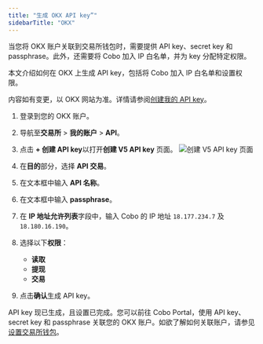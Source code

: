 ```yaml
---
title: "生成 OKX API key”"
sidebarTitle: "OKX"
---
```


当您将 OKX 账户关联到交易所钱包时，需要提供 API key、secret key 和 passphrase。此外，还需要将 Cobo 加入 IP 白名单，并为 key 分配特定权限。

本文介绍如何在 OKX 上生成 API key，包括将 Cobo 加入 IP 白名单和设置权限。

<Note>内容如有变更，以 OKX 网站为准。详情请参阅<a href="https://www.okx.com/docs-v5/zh/#overview-v5-api-key-creation">创建我的 API key</a>。</Note>

1. 登录到您的 OKX 账户。
2. 导航至**交易所** > **我的账户** > **API**。
3. 点击 **+ 创建 API key**以打开**创建 V5 API key** 页面。
    <img src="/en/images/exchange-wallet/okx.png" className="screenshot_modal" alt="创建 V5 API key 页面" />
4. 在**目的**部分，选择 **API 交易**。
4. 在文本框中输入 **API 名称**。
5. 在文本框中输入 **passphrase**。
6. 在 **IP 地址允许列表**字段中，输入 Cobo 的 IP 地址 `18.177.234.7` 及 `18.180.16.190`。
7. 选择以下**权限**：
    - **读取**
    - **提现**
    - **交易**

8. 点击**确认**生成 API key。

API key 现已生成，且设置已完成。您可以前往 Cobo Portal，使用 API key、secret key 和 passphrase 关联您的 OKX 账户。如欲了解如何关联账户，请参见[设置交易所钱包](/cn/portal/exchange-wallets/set-up)。 

